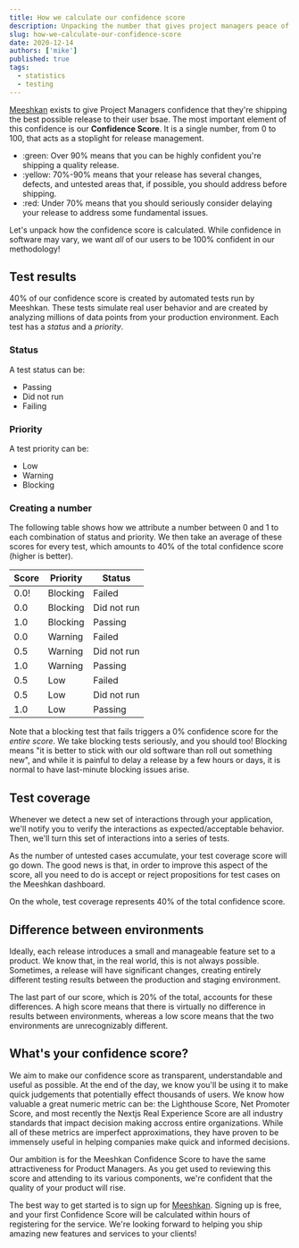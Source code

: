 ```yaml
---
title: How we calculate our confidence score
description: Unpacking the number that gives project managers peace of mind.
slug: how-we-calculate-our-confidence-score
date: 2020-12-14
authors: ['mike']
published: true
tags:
  - statistics
  - testing
---
```


[Meeshkan](https://app.meeshkan.com) exists to give Project Managers confidence that they're shipping the best possible release to their user bsae. The most important element of this confidence is our **Confidence Score**. It is a single number, from 0 to 100, that acts as a stoplight for release management.

- :green: Over 90% means that you can be highly confident you're shipping a quality release.
- :yellow: 70%-90% means that your release has several changes, defects, and untested areas that, if possible, you should address before shipping.
- :red: Under 70% means that you should seriously consider delaying your release to address some fundamental issues.

Let's unpack how the confidence score is calculated. While confidence in software may vary, we want _all_ of our users to be 100% confident in our methodology!

## Test results

40% of our confidence score is created by automated tests run by Meeshkan. These tests simulate real user behavior and are created by analyzing millions of data points from your production environment. Each test has a _status_ and a _priority_.

### Status

A test status can be:

- Passing
- Did not run
- Failing

### Priority

A test priority can be:

- Low
- Warning
- Blocking

### Creating a number

The following table shows how we attribute a number between 0 and 1 to each combination of status and priority. We then take an average of these scores for every test, which amounts to 40% of the total confidence score (higher is better).

| Score | Priority | Status      |
| ----- | -------- | ----------- |
| 0.0!  | Blocking | Failed      |
| 0.0   | Blocking | Did not run |
| 1.0   | Blocking | Passing     |
| 0.0   | Warning  | Failed      |
| 0.5   | Warning  | Did not run |
| 1.0   | Warning  | Passing     |
| 0.5   | Low      | Failed      |
| 0.5   | Low      | Did not run |
| 1.0   | Low      | Passing     |

Note that a blocking test that fails triggers a 0% confidence score for the _entire score_. We take blocking tests seriously, and you should too! Blocking means "it is better to stick with our old software than roll out something new", and while it is painful to delay a release by a few hours or days, it is normal to have last-minute blocking issues arise.

## Test coverage

Whenever we detect a new set of interactions through your application, we'll notify you to verify the interactions as expected/acceptable behavior. Then, we'll turn this set of interactions into a series of tests.

As the number of untested cases accumulate, your test coverage score will go down. The good news is that, in order to improve this aspect of the score, all you need to do is accept or reject propositions for test cases on the Meeshkan dashboard.

On the whole, test coverage represents 40% of the total confidence score.

## Difference between environments

Ideally, each release introduces a small and manageable feature set to a product. We know that, in the real world, this is not always possible. Sometimes, a release will have significant changes, creating entirely different testing results between the production and staging environment.

The last part of our score, which is 20% of the total, accounts for these differences. A high score means that there is virtually no difference in results between environments, whereas a low score means that the two environments are unrecognizably different.

## What's your confidence score?

We aim to make our confidence score as transparent, understandable and useful as possible. At the end of the day, we know you'll be using it to make quick judgements that potentially effect thousands of users. We know how valuable a great numeric metric can be: the Lighthouse Score, Net Promoter Score, and most recently the Nextjs Real Experience Score are all industry standards that impact decision making accross entire organizations. While all of these metrics are imperfect approximations, they have proven to be immensely useful in helping companies make quick and informed decisions.

Our ambition is for the Meeshkan Confidence Score to have the same attractiveness for Product Managers. As you get used to reviewing this score and attending to its various components, we're confident that the quality of your product will rise.

The best way to get started is to sign up for [Meeshkan](https://app.meeshkan.com). Signing up is free, and your first Confidence Score will be calculated within hours of registering for the service. We're looking forward to helping you ship amazing new features and services to your clients!
